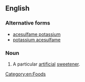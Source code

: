 ==English==
{{wikipedia}}

===Alternative forms===
* [[acesulfame potassium]]
* [[potassium acesulfame]]

===Noun===
{{en-noun|-|sg=[[acesulfame]] [[K]]}}

# A particular [[artificial]] [[sweetener]].

[[Category:en:Foods]]